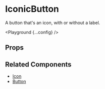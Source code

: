 
# IconicButton

A button that's an icon, with or without a label.

<Playground {...config} />

## Props

<PropsTable propsConfig={config.props} />

## Related Components

- [Icon](/components/icon)
- [Button](/components/button)
